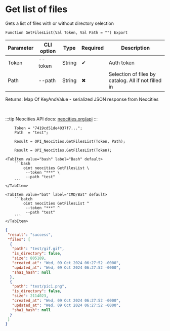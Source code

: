 ﻿---
sidebar_position: 4
---


# Get list of files
 Gets a list of files with or without directory selection



`Function GetFilesList(Val Token, Val Path = "") Export`

  | Parameter | CLI option | Type | Required | Description |
  |-|-|-|-|-|
  | Token | --token | String | &#x2714; | Auth token |
  | Path | --path | String | &#x2716; | Selection of files by catalog. All if not filled in |

  
  Returns:  Map Of KeyAndValue - serialized JSON response from Neocities

<br/>

:::tip
Neocities API docs: [neocities.org/api](https://neocities.org/api)
:::
<br/>



```bsl title="1C:Enterprise/OneScript code example"
    Token = "7419cd51de4037f7...";
    Path  = "test";

    Result = OPI_Neocities.GetFilesList(Token, Path);

    Result = OPI_Neocities.GetFilesList(Token);
```
 

 <Tabs>
  
    <TabItem value="bash" label="Bash" default>
        ```bash
            oint neocities GetFilesList \
             --token "***" \
             --path "test"
        ```
    </TabItem>
  
    <TabItem value="bat" label="CMD/Bat" default>
        ```batch
            oint neocities GetFilesList ^
             --token "***" ^
             --path "test"
        ```
    </TabItem>
</Tabs>


```json title="Result"
{
 "result": "success",
 "files": [
  {
   "path": "test/gif.gif",
   "is_directory": false,
   "size": 805189,
   "created_at": "Wed, 09 Oct 2024 06:27:52 -0000",
   "updated_at": "Wed, 09 Oct 2024 06:27:52 -0000",
   "sha1_hash": null
  },
  {
   "path": "test/pic1.png",
   "is_directory": false,
   "size": 2114023,
   "created_at": "Wed, 09 Oct 2024 06:27:52 -0000",
   "updated_at": "Wed, 09 Oct 2024 06:27:52 -0000",
   "sha1_hash": null
  }
 ]
}
```
